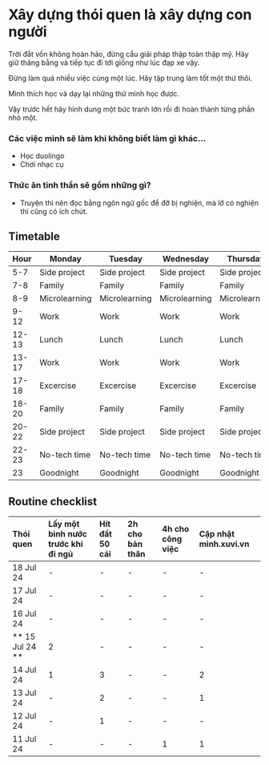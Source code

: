 # Xây dựng thói quen là xây dựng con người

Trời đất vốn không hoàn hảo, đừng cầu giải pháp thập toàn thập mỹ. Hãy giữ thăng bằng và tiếp tục đi tới giống như lúc đạp xe vậy.

Đừng làm quá nhiều việc cùng một lúc. Hãy tập trung làm tốt một thứ thôi.

Mình thích học và dạy lại những thứ mình học được.

Vậy trước hết hãy hình dung một bức tranh lớn rồi đi hoàn thành từng phần nhỏ một.

### Các việc mình sẽ làm khi không biết làm gì khác...

- Học duolingo
- Chơi nhạc cụ

### Thức ăn tinh thần sẽ gồm những gì?

- Truyện thì nên đọc bằng ngôn ngữ gốc để đỡ bị nghiện, mà lỡ có nghiện thì cũng có ích chút.

## Timetable

| Hour  | Monday        | Tuesday       | Wednesday     | Thursday      | Friday        | Saturday      | Sunday        |
| ----- | ------------- | ------------- | ------------- | ------------- | ------------- | ------------- | ------------- |
| 5-7   | Side project  | Side project  | Side project  | Side project  | Side project  | Side project  | Side project  |
| 7-8   | Family        | Family        | Family        | Family        | Family        | Family        | Family        |
| 8-9   | Microlearning | Microlearning | Microlearning | Microlearning | Microlearning | Microlearning | Microlearning |
| 9-12  | Work          | Work          | Work          | Work          | Work          | Side project  | Side project  |
| 12-13 | Lunch         | Lunch         | Lunch         | Lunch         | Lunch         | Lunch         | Lunch         |
| 13-17 | Work          | Work          | Work          | Work          | Work          | Side project  | Side project  |
| 17-18 | Excercise     | Excercise     | Excercise     | Excercise     | Excercise     | Excercise     | Excercise     |
| 18-20 | Family        | Family        | Family        | Family        | Family        | Family        | Family        |
| 20-22 | Side project  | Side project  | Side project  | Side project  | Side project  | Side project  | Side project  |
| 22-23 | No-tech time  | No-tech time  | No-tech time  | No-tech time  | No-tech time  | No-tech time  | No-tech time  |
| 23    | Goodnight     | Goodnight     | Goodnight     | Goodnight     | Goodnight     | Goodnight     | Goodnight     |

## Routine checklist

| Thói quen       | Lấy một bình nước trước khi đi ngủ | Hít đất 50 cái | 2h cho bản thân | 4h cho công việc | Cập nhật minh.xuvi.vn |
| :-------------- | :--------------------------------- | :------------- | :-------------- | :--------------- | :-------------------- |
| 18 Jul 24       | -                                  | -              | -               | -                | -                     |
| 17 Jul 24       | -                                  | -              | -               | -                | -                     |
| 16 Jul 24       | -                                  | -              | -               | -                | -                     |
| ** 15 Jul 24 ** | 2                                  | -              | -               | -                | -                     |
| 14 Jul 24       | 1                                  | 3              | -               | -                | 2                     |
| 13 Jul 24       | -                                  | 2              | -               | -                | 1                     |
| 12 Jul 24       | -                                  | 1              | -               | -                | -                     |
| 11 Jul 24       | -                                  | -              | -               | 1                | 1                     |
